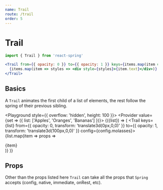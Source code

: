 ```yaml
---
name: Trail
route: /trail
order: 5
---
```



# Trail

```jsx
import { Trail } from 'react-spring'

<Trail from={{ opacity: 0 }} to={{ opacity: 1 }} keys={items.map(item => item.key)}>
  {items.map(item => styles => <div style={styles}>{item.text}</div>)}
</Trail>
```

## Basics

A `Trail` animates the first child of a list of elements, the rest follow the spring of their previous sibling.

<Playground style={{ overflow: 'hidden', height: 100 }}>
  <Provider value={set => ({ list: ['Apples', 'Oranges', 'Bananas'] })}>
    <Consumer>
      {({list}) => (
        <Trail
          keys={list}
          from={{ opacity: 0, transform: 'translate3d(0px,0,0)' }}
          to={{ opacity: 1, transform: 'translate3d(100px,0,0)' }}
          config={config.molasses}>
          {list.map(item => props => <div style={props}>{item}</div>)}
        </Trail>
      )}
    </Consumer>
  </Provider>
</Playground>

## Props

Other than the props listed here `Trail` can take all the props that `Spring` accepts (config, native, immediate, onRest, etc).

<PropsTable of={Trail} />
